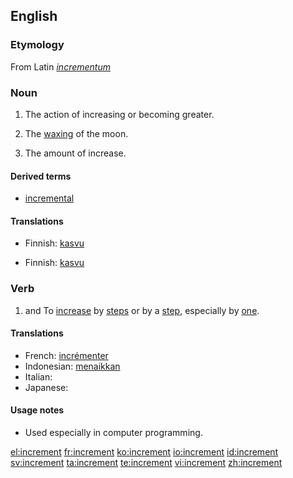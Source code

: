 ==English==

===Etymology===
From Latin ''[[incrementum]]''

===Noun===
{{en-noun}}

# The action of increasing or becoming greater.
# {{heraldry}} The [[wax|waxing]] of the moon.
# The amount of increase.

====Derived terms====
* [[incremental]]

====Translations====
{{trans-top|The action of increasing or becoming greater}}
* Finnish: [[kasvu]]
{{trans-mid}}
{{trans-bottom}}

{{trans-top|The waxing of the moon}}
{{trans-mid}}
{{trans-bottom}}

{{trans-top|The amount of increase}}
* Finnish: [[kasvu]]
{{trans-mid}}
{{trans-bottom}}

===Verb===
{{en-verb}}

#{{transitive}} and {{intransitive}}  To [[increase]] by [[step]]s or by a [[step]], especially by [[one]].

====Translations====
{{trans-top}}
* French: [[incrémenter]]
* Indonesian: [[naik|menaikkan]]
* Italian: {{t-|it|incrementare}}
* Japanese: {{t|ja|増す|tr=masu|sc=Jpan}}
{{trans-mid}}
{{trans-bottom}}

====Usage notes====
*Used especially in computer programming.

[[el:increment]]
[[fr:increment]]
[[ko:increment]]
[[io:increment]]
[[id:increment]]
[[sv:increment]]
[[ta:increment]]
[[te:increment]]
[[vi:increment]]
[[zh:increment]]